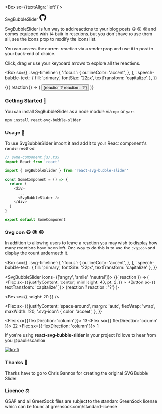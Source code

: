 

<Meta title="Intro" component={SvgBubbleSlider} />

<Box sx={{textAlign: 'left'}}>

<Flex>
  <Heading as="h1" sx={{ alignItems: 'center', flexGrow: 1 }}>
    SvgBubbleSlider
  </Heading>
  <Link
    href="https://github.com/PaulieScanlon/react-svg-bubble-slider"
    target="_blank"
    sx={{
      height: 24,
      color: 'text',
    }}
  >
    <ButtonIcon tabIndex={-1}>
      <svg
        xmlns="http://www.w3.org/2000/svg"
        role="img"
        viewBox="0 0 24 24"
        width="24"
        height="24"
        fill="currentColor"
      >
        <title>GitHub icon</title>
        <g>
          <path d="M12 .297c-6.63 0-12 5.373-12 12 0 5.303 3.438 9.8 8.205 11.385.6.113.82-.258.82-.577 0-.285-.01-1.04-.015-2.04-3.338.724-4.042-1.61-4.042-1.61C4.422 18.07 3.633 17.7 3.633 17.7c-1.087-.744.084-.729.084-.729 1.205.084 1.838 1.236 1.838 1.236 1.07 1.835 2.809 1.305 3.495.998.108-.776.417-1.305.76-1.605-2.665-.3-5.466-1.332-5.466-5.93 0-1.31.465-2.38 1.235-3.22-.135-.303-.54-1.523.105-3.176 0 0 1.005-.322 3.3 1.23.96-.267 1.98-.399 3-.405 1.02.006 2.04.138 3 .405 2.28-1.552 3.285-1.23 3.285-1.23.645 1.653.24 2.873.12 3.176.765.84 1.23 1.91 1.23 3.22 0 4.61-2.805 5.625-5.475 5.92.42.36.81 1.096.81 2.22 0 1.606-.015 2.896-.015 3.286 0 .315.21.69.825.57C20.565 22.092 24 17.592 24 12.297c0-6.627-5.373-12-12-12" />
        </g>
      </svg>
    </ButtonIcon>
  </Link>
</Flex>

SvgBubbleSlider is fun way to add reactions to your blog posts 😃 😠 😥 and comes equipped with 14 built in reactions, but you don't have to use them all, see the <Link href='/?path=/docs/svgbubbleslider--icons'>icons prop</Link> to modify the icons list.

You can access the current <Link href='/?path=/docs/svgbubbleslider--reaction'>reaction</Link> via a render prop and use it to post to your back-end of choice.

Click, drag or use your keyboard arrows to explore all the reactions.

<Box
  sx={{
    '.svg-timeline': {
      ':focus': {
        outlineColor: 'accent',
      },
    },
    '.speech-bubble-text': {
      fill: 'primary',
      fontSize: '22px',
      textTransform: 'capitalize',
    },
  }}
>
  <SvgBubbleSlider>
    {({ reaction }) => (
      <Flex
        sx={{
          justifyContent: 'center',
          minHeight: 48,
          pt: 2,
        }}
      >
        <Button sx={{ textTransform: 'capitalize' }}>
          {reaction ? reaction : '?'}
        </Button>
      </Flex>
    )}
  </SvgBubbleSlider>
</Box>

<Divider />

### Getting Started 🚀

You can install SvgBubbleSlider as a node module via `npm` or `yarn`

<Divider />

```sh
npm install react-svg-bubble-slider
```

### Usage 🧰

To use SvgBubbleSlider import it and add it to your React component's render method

```javascript
// some-component.js/.tsx
import React from 'react'

import { SvgBubbleSlider } from 'react-svg-bubble-slider'

const SomeComponent = () => {
  return (
    <div>
      ...
      <SvgBubbleSlider />
    </div>
  )
}

export default SomeComponent
```

<Divider />

### SvgIcon 😃 😠 😥

In addition to allowing users to leave a reaction you may wish to display how many reactions have been left. One way to do this is to use the `SvgIcon` and display the count underneath it.

<Box
  sx={{
    '.svg-timeline': {
      ':focus': {
        outlineColor: 'accent',
      },
    },
    '.speech-bubble-text': {
      fill: 'primary',
      fontSize: '22px',
      textTransform: 'capitalize',
    },
  }}
>
  <SvgBubbleSlider icons={['angry', 'smile', 'neutral']}>
    {({ reaction }) => (
      <Flex
        sx={{
          justifyContent: 'center',
          minHeight: 48,
          pt: 2,
        }}
      >
        <Button sx={{ textTransform: 'capitalize' }}>
          {reaction ? reaction : '?'}
        </Button>
      </Flex>
    )}
  </SvgBubbleSlider>
</Box>

<Box sx={{ height: 20 }} />

<Flex
  sx={{
    justifyContent: 'space-around',
    margin: 'auto',
    flexWrap: 'wrap',
    maxWidth: 120,
    '.svg-icon': {
      color: 'accent',
    },
  }}
>
  <Flex sx={{ flexDirection: 'column' }}>
    <SvgIcon name="angry" />
    <Text as="small" variant="small">
      13
    </Text>
  </Flex>
  <Flex sx={{ flexDirection: 'column' }}>
    <SvgIcon name="smile" />
    <Text as="small" variant="small">
      22
    </Text>
  </Flex>
  <Flex sx={{ flexDirection: 'column' }}>
    <SvgIcon name="neutral" />
    <Text as="small" variant="small">
      1
    </Text>
  </Flex>
</Flex>

</Box>

<Divider />

If you're using **react-svg-bubble-slider** in your project i'd love to hear from you <Link href='https://twitter.com/PaulieScanlon' target='_blank'>@pauliescanlon</Link>

[![ko-fi](https://www.ko-fi.com/img/githubbutton_sm.svg)](https://ko-fi.com/P5P31B7G8)

### Thanks 🙏

Thanks have to go to Chris Gannon for creating the original <Link href='https://codepen.io/chrisgannon/pen/GZNgLw/' target='_blank'>SVG Bubble Slider</Link>

### Licence ⚖️

GSAP and all GreenSock files are subject to the standard GreenSock license which can be found at <Link href='https://greensock.com/standard-license' target="_blank">greensock.com/standard-license</Link>
